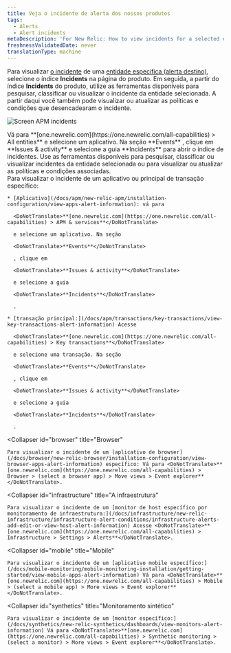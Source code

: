 ```yaml
---
title: Veja o incidente de alerta dos nossos produtos
tags:
  - Alerts
  - Alert incidents
metaDescription: 'For New Relic: How to view incidents for a selected entity in its dedicated UI instead of in the alerts UI.'
freshnessValidatedDate: never
translationType: machine
---
```



Para visualizar [o incidente](/docs/new-relic-solutions/get-started/glossary/#alert-incident) de uma [entidade específica (alerta destino)](/docs/using-new-relic/welcome-new-relic/get-started/glossary#alert-entity), selecione o índice <DoNotTranslate>**Incidents**</DoNotTranslate> na página do produto. Em seguida, a partir do índice <DoNotTranslate>**Incidents**</DoNotTranslate> do produto, utilize as ferramentas disponíveis para pesquisar, classificar ou visualizar o incidente da entidade selecionada. A partir daqui você também pode visualizar ou atualizar as políticas e condições que desencadearam o incidente.

<img
  title="Screen APM incidents"
  alt="Screen APM incidents"
  src={accountsApmIncidentsScreen}
/>

<figcaption>
  Vá para <DoNotTranslate>**[one.newrelic.com](https://one.newrelic.com/all-capabilities) > All entities**</DoNotTranslate> e selecione um aplicativo. Na seção <DoNotTranslate>**Events**</DoNotTranslate> , clique em <DoNotTranslate>**Issues & activity**</DoNotTranslate> e selecione a guia <DoNotTranslate>**Incidents**</DoNotTranslate> para abrir o índice de incidentes. Use as ferramentas disponíveis para pesquisar, classificar ou visualizar incidentes da entidade selecionada ou para visualizar ou atualizar as políticas e condições associadas.
</figcaption>

<CollapserGroup>
  <Collapser
    id="apm"
    title="APM"
  >
    Para visualizar o incidente de um aplicativo ou principal de transação específico:

    * [Aplicativo](/docs/apm/new-relic-apm/installation-configuration/view-apps-alert-information): vá para

      <DoNotTranslate>**[one.newrelic.com](https://one.newrelic.com/all-capabilities) > APM & services**</DoNotTranslate>

      e selecione um aplicativo. Na seção

      <DoNotTranslate>**Events**</DoNotTranslate>

      , clique em

      <DoNotTranslate>**Issues & activity**</DoNotTranslate>

      e selecione a guia

      <DoNotTranslate>**Incidents**</DoNotTranslate>

      .

    * [transação principal:](/docs/apm/transactions/key-transactions/view-key-transactions-alert-information) Acesse

      <DoNotTranslate>**[one.newrelic.com](https://one.newrelic.com/all-capabilities) > Key transactions**</DoNotTranslate>

      e selecione uma transação. Na seção

      <DoNotTranslate>**Events**</DoNotTranslate>

      , clique em

      <DoNotTranslate>**Issues & activity**</DoNotTranslate>

      e selecione a guia

      <DoNotTranslate>**Incidents**</DoNotTranslate>

      .
  </Collapser>

  <Collapser
    id="browser"
    title="Browser"
  >
    Para visualizar o incidente de um [aplicativo de browser](/docs/browser/new-relic-browser/installation-configuration/view-browser-apps-alert-information) específico: Vá para <DoNotTranslate>**[one.newrelic.com](https://one.newrelic.com/all-capabilities) > Browser > (select a browser app) > Move views > Event explorer**</DoNotTranslate>.
  </Collapser>

  <Collapser
    id="infrastructure"
    title="A infraestrutura"
  >
    Para visualizar o incidente de um [monitor de host específico por monitoramento de infraestrutura:](/docs/infrastructure/new-relic-infrastructure/infrastructure-alert-conditions/infrastructure-alerts-add-edit-or-view-host-alert-information) Acesse <DoNotTranslate>**[one.newrelic.com](https://one.newrelic.com/all-capabilities) > Infrastructure > Settings > Alerts**</DoNotTranslate>.
  </Collapser>

  <Collapser
    id="mobile"
    title="Mobile"
  >
    Para visualizar o incidente de um [aplicativo mobile específico:](/docs/mobile-monitoring/mobile-monitoring-installation/getting-started/view-mobile-apps-alert-information) Vá para <DoNotTranslate>**[one.newrelic.com](https://one.newrelic.com/all-capabilities) > Mobile > (select a mobile app) > More views > Event explorer**</DoNotTranslate>.
  </Collapser>

  <Collapser
    id="synthetics"
    title="Monitoramento sintético"
  >
    Para visualizar o incidente de um [monitor específico:](/docs/synthetics/new-relic-synthetics/dashboards/view-monitors-alert-information) Vá para <DoNotTranslate>**[one.newrelic.com](https://one.newrelic.com/all-capabilities) > Synthetic monitoring > (select a monitor) > More views > Event explorer**</DoNotTranslate>.
  </Collapser>
</CollapserGroup>